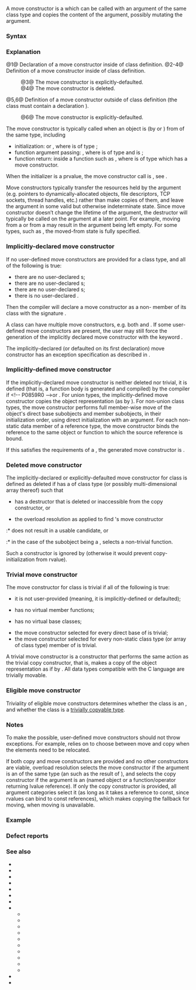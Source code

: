 {{title|Move constructors}}
{{cpp/language/classes/navbar}}

A move constructor is a {{rlp|constructor}} which can be called with an argument of the same class type and copies the content of the argument, possibly mutating the argument.

===Syntax===
{{sdsc begin}}
{{sdsc|num=1|{{spar sep|class-name}}{{ttb|(}}{{spar sep|parameter-list}}{{ttb|);}}}}
{{sdsc|num=2|{{spar sep|class-name}}{{ttb|(}}{{spar sep|parameter-list}}{{ttb|)}} {{spar|function-body}}}}
{{sdsc|num=3|{{spar sep|class-name}}{{ttb|(}}{{spar sep|single-parameter-list}}{{ttb|1=) = default;}}}}
{{sdsc|num=4|{{spar sep|class-name}}{{ttb|(}}{{spar sep|parameter-list}}{{ttb|1=) = delete;}}}}
{{sdsc|num=5|{{spar sep|class-name}}{{ttb|::}}{{spar sep|class-name}}{{ttb|(}}{{spar sep|parameter-list}}{{ttb|)}} {{spar|function-body}}}}
{{sdsc|num=6|{{spar sep|class-name}}{{ttb|::}}{{spar sep|class-name}}{{ttb|(}}{{spar sep|single-parameter-list}}{{ttb|1=) = default;}}}}
{{sdsc end}}

{{par begin}}
{{par|{{spar|class-name}}|the class whose move constructor is being declared}}
{{par|{{spar|parameter-list}}|a non-empty {{rlpsd|function#Parameter list}} satisfying all following conditions:
* given the class type as {{tt|T}}, the first parameter is of type {{c/core|T&amp;&amp;}}, {{c/core|const T&amp;&amp;}}, {{c/core|volatile T&amp;&amp;}} or {{c/core|const volatile T&amp;&amp;}}, and
* either there are no other parameters, or all other parameters have {{rlp|default arguments}}}}
{{par|{{spar|single-parameter-list}}|a {{rlpsd|function#Parameter list}} of only one parameter, which is of type {{c/core|T&amp;&amp;}}, {{c/core|const T&amp;&amp;}}, {{c/core|volatile T&amp;&amp;}} or {{c/core|const volatile T&amp;&amp;}} and does not have a default argument}}
{{par|{{spar|function-body}}|the {{rlp|constructor|function body}} of the move constructor}}
{{par end}}

===Explanation===
@1@ Declaration of a move constructor inside of class definition.
@2-4@ Definition of a move constructor inside of class definition.
:@3@ The move constructor is explicitly-defaulted.
:@4@ The move constructor is deleted.
@5,6@ Definition of a move constructor outside of class definition (the class must contain a declaration {{v|1}}).
:@6@ The move constructor is explicitly-defaulted.

{{source|1=
struct X
{
    X(X&amp;&amp; other); // move constructor
//  X(X other);   // Error: incorrect parameter type
};

union Y
{
    Y(Y&amp;&amp; other, int num = 1); // move constructor with multiple parameters
//  Y(Y&amp;&amp; other, int num);     // Error: `num` has no default argument
};
}}

The move constructor is typically called when an object is {{rlp|initialization|initialized}} (by {{rlp|direct initialization|direct-initialization}} or {{rlp|copy initialization|copy-initialization}}) from {{rev inl|until=c++17|{{rlps|value category#rvalue}} (xvalue or prvalue)}}{{rev inl|since=c++17|xvalue}} of the same type, including 
* initialization: {{c|1=T a = std::move(b);}} or {{c|1=T a(std::move(b));}}, where {{c|b}} is of type {{tt|T}};
* function argument passing: {{c|f(std::move(a));}}, where {{c|a}} is of type {{tt|T}} and {{c|f}} is {{c|void f(T t)}};
* function return: {{c|return a;}} inside a function such as {{c|T f()}}, where {{c|a}} is of type {{tt|T}} which has a move constructor.

When the initializer is a prvalue, the move constructor call is {{rev inl|until=c++17|often optimized out}}{{rev inl|since=c++17|never made}}, see {{rlp|copy elision}}.

Move constructors typically transfer the resources held by the argument (e.g. pointers to dynamically-allocated objects, file descriptors, TCP sockets, thread handles, etc.) rather than make copies of them, and leave the argument in some valid but otherwise indeterminate state. Since move constructor doesn’t change the lifetime of the argument, the destructor will typically be called on the argument at a later point. For example, moving from a {{lc|std::string}} or from a {{lc|std::vector}} may result in the argument being left empty. For some types, such as {{lc|std::unique_ptr}}, the moved-from state is fully specified.

===Implicitly-declared move constructor===
If no user-defined move constructors are provided for a class type, and all of the following is true:
* there are no user-declared {{rlp|copy constructor}}s;
* there are no user-declared {{rlp|copy assignment|copy assignment operator}}s;
* there are no user-declared {{rlp|move assignment|move assignment operator}}s;
* there is no user-declared {{rlp|destructor}}.

Then the compiler will declare a move constructor as a non-{{rlp|explicit}} {{c/core|inline public}} member of its class with the signature {{c|T::T(T&amp;&amp;)}}. 

A class can have multiple move constructors, e.g. both {{c|T::T(const T&amp;&amp;)}} and {{c|T::T(T&amp;&amp;)}}. If some user-defined move constructors are present, the user may still force the generation of the implicitly declared move constructor with the keyword {{c/core|default}}.

The implicitly-declared (or defaulted on its first declaration) move constructor has an exception specification as described in {{rev inl|until=c++17|{{rlp|except spec|dynamic exception specification}}}}{{rev inl|since=c++17|{{rlp|noexcept spec|noexcept specification}}}}.

===Implicitly-defined move constructor===
If the implicitly-declared move constructor is neither deleted nor trivial, it is defined (that is, a function body is generated and compiled) by the compiler if {{rlps|definition#ODR-use}} &lt;!-- P0859R0 --&gt;or {{rlp|constant expression#Functions and variables needed for constant evaluation|needed for constant evaluation}}. For union types, the implicitly-defined move constructor copies the object representation (as by {{lc|std::memmove}}). For non-union class types, the move constructor performs full member-wise move of the object's direct base subobjects and member subobjects, in their initialization order, using direct initialization with an {{rlps|value category#xvalue}} argument. For each non-static data member of a reference type, the move constructor binds the reference to the same object or function to which the source reference is bound.

If this satisfies the requirements of a {{rev inl|until=c++23|{{rlp|constexpr#constexpr constructor|{{tt|constexpr}} constructor}}}}{{rev inl|since=c++23|{{rlp|constexpr#constexpr function|{{tt|constexpr}} function}}}}, the generated move constructor is {{c/core|constexpr}}.

===Deleted move constructor===
The implicitly-declared or explicitly-defaulted move constructor for class {{tt|T}} is defined as deleted if {{tt|T}} has a {{rlpsd|object#Potentially constructed subobject}} of class type {{tt|M}} (or possibly multi-dimensional array thereof) such that
* {{tt|M}} has a destructor that is deleted or inaccessible from the copy constructor, or
* the overload resolution as applied to find {{tt|M}}'s move constructor
:* does not result in a usable candidate, or
:* in the case of the subobject being a {{rlp|union#Union-like classes|variant member}}, selects a non-trivial function.

Such a constructor is ignored by {{rlp|overload resolution}} (otherwise it would prevent copy-initialization from rvalue).

===Trivial move constructor===
The move constructor for class {{tt|T}} is trivial if all of the following is true:
* it is not user-provided (meaning, it is implicitly-defined or defaulted);
* {{tt|T}} has no virtual member functions;
* {{tt|T}} has no virtual base classes;
* the move constructor selected for every direct base of {{tt|T}} is trivial;
* the move constructor selected for every non-static class type (or array of class type) member of {{tt|T}} is trivial.

A trivial move constructor is a constructor that performs the same action as the trivial copy constructor, that is, makes a copy of the object representation as if by {{lc|std::memmove}}. All data types compatible with the C language are trivially movable.

===Eligible move constructor===
{{cpp/language/eligible special member function|move constructor}}

Triviality of eligible move constructors determines whether the class is an {{rlp|lifetime#Implicit-lifetime types|implicit-lifetime type}}, and whether the class is a [[cpp/named req/TriviallyCopyable|trivially copyable type]].

===Notes===
To make the {{rlp|exceptions#Exception safety|strong exception guarantee}} possible, user-defined move constructors should not throw exceptions. For example, {{lc|std::vector}} relies on {{lc|std::move_if_noexcept}} to choose between move and copy when the elements need to be relocated.

If both copy and move constructors are provided and no other constructors are viable, overload resolution selects the move constructor if the argument is an {{rlps|value category#rvalue}} of the same type (an {{rlps|value category#xvalue}} such as the result of {{lc|std::move}}{{rev inl|until=c++17| or a {{rlps|value category#prvalue}} such as a nameless temporary}}), and selects the copy constructor if the argument is an {{rlps|value category#lvalue}} (named object or a function/operator returning lvalue reference). If only the copy constructor is provided, all argument categories select it (as long as it takes a reference to const, since rvalues can bind to const references), which makes copying the fallback for moving, when moving is unavailable.

===Example===
{{example
|code=
#include &lt;iomanip&gt;
#include &lt;iostream&gt;
#include &lt;string&gt;
#include &lt;utility&gt;

struct A
{
    std::string s;
    int k;
    
    A() : s("test"), k(-1) {}
    A(const A&amp; o) : s(o.s), k(o.k) { std::cout &lt;&lt; "move failed!\n"; }
    A(A&amp;&amp; o) noexcept :
        s(std::move(o.s)),       // explicit move of a member of class type
        k(std::exchange(o.k, 0)) // explicit move of a member of non-class type
    {}
};

A f(A a)
{
    return a;
}

struct B : A
{
    std::string s2;
    int n;
    // implicit move constructor B::(B&amp;&amp;)
    // calls A's move constructor
    // calls s2's move constructor
    // and makes a bitwise copy of n
};

struct C : B
{
    ~C() {} // destructor prevents implicit move constructor C::(C&amp;&amp;)
};

struct D : B
{
    D() {}
    ~D() {}           // destructor would prevent implicit move constructor D::(D&amp;&amp;)
    D(D&amp;&amp;) = default; // forces a move constructor anyway
};

int main()
{
    std::cout &lt;&lt; "Trying to move A\n";
    A a1 = f(A()); // return by value move-constructs the target
                   // from the function parameter
    
    std::cout &lt;&lt; "Before move, a1.s = " &lt;&lt; std::quoted(a1.s)
        &lt;&lt; " a1.k = " &lt;&lt; a1.k &lt;&lt; '\n';
    
    A a2 = std::move(a1); // move-constructs from xvalue
    std::cout &lt;&lt; "After move, a1.s = " &lt;&lt; std::quoted(a1.s)
        &lt;&lt; " a1.k = " &lt;&lt; a1.k &lt;&lt; '\n';

    
    std::cout &lt;&lt; "\nTrying to move B\n";
    B b1;
    
    std::cout &lt;&lt; "Before move, b1.s = " &lt;&lt; std::quoted(b1.s) &lt;&lt; "\n";
    
    B b2 = std::move(b1); // calls implicit move constructor
    std::cout &lt;&lt; "After move, b1.s = " &lt;&lt; std::quoted(b1.s) &lt;&lt; "\n";

    
    std::cout &lt;&lt; "\nTrying to move C\n";
    C c1;
    C c2 = std::move(c1); // calls copy constructor

    std::cout &lt;&lt; "\nTrying to move D\n";
    D d1;
    D d2 = std::move(d1);
}
|output=
Trying to move A
Before move, a1.s = "test" a1.k = -1
After move, a1.s = "" a1.k = 0

Trying to move B
Before move, b1.s = "test"
After move, b1.s = ""

Trying to move C
move failed!

Trying to move D
}}

===Defect reports===
{{dr list begin}}
{{dr list item|wg=cwg|dr=1353|std=C++11|before=the conditions where defaulted move constructors are&lt;br&gt;defined as deleted did not consider multi-dimensional array types|after=consider these types}}
{{dr list item|wg=cwg|dr=1402|std=C++11|before=a defaulted move constructor that would call&lt;br&gt;a non-trivial copy constructor was defined as&lt;br&gt;deleted; a defaulted move constructor that is&lt;br&gt;deleted still participated in overload resolution|after=allows call to such copy&lt;br&gt;constructor; made ignored&lt;br&gt;in overload resolution}}
{{dr list item|wg=cwg|dr=1491|std=C++11|before=a defaulted move constructor of a class with a non-static data&lt;br&gt;member of rvalue reference type was defined as deleted|after=not deleted in this case}}
{{dr list item|wg=cwg|dr=2094|std=C++11|before=a volatile subobject made a defaulted&lt;br&gt;move constructor non-trivial ({{cwg|496}})|after=triviality not affected}}
{{dr list item|wg=cwg|dr=2595|std=C++20|before=a move constructor was not eligible if there is&lt;br&gt;another move constructor which is more constrained&lt;br&gt;but does not satisfy its associated constraints|after=it can be eligible in this case}}
{{dr list end}}

===See also===
* {{rlp|converting constructor}}
* {{rlp|copy assignment}}
* {{rlp|copy constructor}}
* {{rlp|copy elision}}
* {{rlp|default constructor}}
* {{rlp|destructor}}
* {{rlpt|explicit}}
* {{rlp|initialization}}
** {{rlp|aggregate initialization}}
** {{rlp|constant initialization}}
** {{rlp|copy initialization}}
** {{rlp|default initialization}}
** {{rlp|direct initialization}}
** {{rlp|initializer list}}
** {{rlp|list initialization}}
** {{rlp|reference initialization}}
** {{rlp|value initialization}}
** {{rlp|zero initialization}}
* {{rlp|move assignment}}
* {{rlpt|new}}

{{langlinks|de|es|fr|it|ja|pt|ru|zh}}